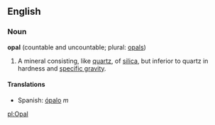 ==English==
===Noun===
'''opal''' (countable and uncountable; plural: [[opals]])

#A mineral consisting, like [[quartz]], of [[silica]], but inferior to quartz in hardness and [[specific gravity]].

====Translations====
*Spanish: [[ópalo]] ''m''

[[pl:Opal]]